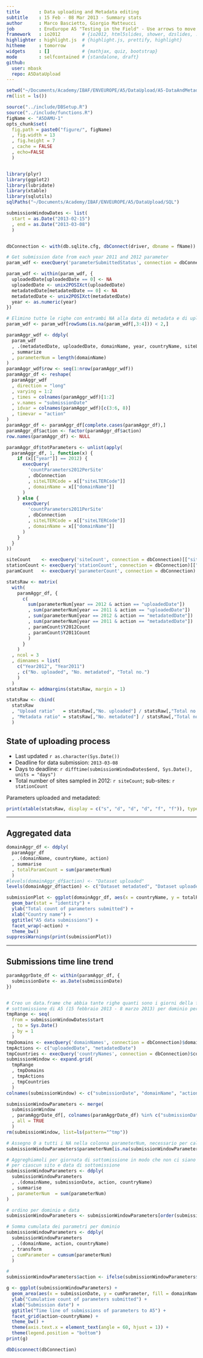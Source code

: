```yaml
---
title       : Data uploading and Metadata editing
subtitle    : 15 Feb - 08 Mar 2013 - Summary stats
author      : Marco Bascietto, Giorgio Matteucci
job         : EnvEurope A5 "Testing in the Field" - Use arrows to move between slides
framework   : io2012        # {io2012, html5slides, shower, dzslides, ...}
highlighter : highlight.js  # {highlight.js, prettify, highlight}
hitheme     : tomorrow      # 
widgets     : []            # {mathjax, quiz, bootstrap}
mode        : selfcontained # {standalone, draft}
github:
  user: mbask
  repo: A5DataUpload
---
```


```r
setwd("~/Documents/Academy/IBAF/ENVEUROPE/A5/DataUpload/A5-DataAndMetadataUpload")
rm(list = ls())

source("../include/DBSetup.R")
source("../include/functions.R")
figName <- "A5DAMU-1"
opts_chunk$set(
  fig.path = paste0("figure/", figName)
  , fig.width = 13
  , fig.height = 7
  , cache = FALSE
  , echo=FALSE
  )


library(plyr)
library(ggplot2)
library(lubridate)
library(xtable)
library(sqlutils)
sqlPaths("~/Documents/Academy/IBAF/ENVEUROPE/A5/DataUpload/SQL")

submissionWindowDates <- list(
  start = as.Date("2013-02-15")
  , end = as.Date("2013-03-08")
  )


dbConnection <- with(db.sqlite.cfg, dbConnect(driver, dbname = fName))

# Get submission date from each year 2011 and 2012 parameter 
param_wdf <- execQuery('parameterSubmittedStatus', connection = dbConnection)

param_wdf <- within(param_wdf, {
  uploadedDate[uploadedDate == 0] <- NA
  uploadedDate <- unix2POSIXct(uploadedDate)
  metadatedDate[metadatedDate == 0] <- NA
  metadatedDate <- unix2POSIXct(metadatedDate)
  year <- as.numeric(year)
})

# Elimino tutte le righe con entrambi NA alla data di metadata e di upload
param_wdf <- param_wdf[rowSums(is.na(param_wdf[,3:4])) < 2,]

paramAggr_wdf <- ddply(
  param_wdf
  , .(metadatedDate, uploadedDate, domainName, year, countryName, siteLTERCode)
  , summarize
  , parameterNum = length(domainName)
)
paramAggr_wdf$row <- seq(1:nrow(paramAggr_wdf))
paramAggr_df <- reshape(
  paramAggr_wdf
  , direction = "long"
  , varying = 1:2
  , times = colnames(paramAggr_wdf)[1:2]
  , v.names = "submissionDate"
  , idvar = colnames(paramAggr_wdf)[c(3:6, 8)]
  , timevar = "action"
)
paramAggr_df <- paramAggr_df[complete.cases(paramAggr_df),]
paramAggr_df$action <- factor(paramAggr_df$action)
row.names(paramAggr_df) <- NULL

paramAggr_df$totParameters <- unlist(apply(
  paramAggr_df, 1, function(x) {
    if (x[["year"]] == 2012) {
      execQuery(
        'countParameters2012PerSite'
        , dbConnection
        , siteLTERCode = x[["siteLTERCode"]]
        , domainName = x[["domainName"]]
      )
    } else {
      execQuery(
        'countParameters2011PerSite'
        , dbConnection
        , siteLTERCode = x[["siteLTERCode"]]
        , domainName = x[["domainName"]]
      )  
    }
  }
))

```

```r
siteCount    <- execQuery('siteCount', connection = dbConnection)[["siteCount"]]
stationCount <- execQuery('stationCount', connection = dbConnection)[["stationCount"]]
paramCount   <- execQuery('parameterCount', connection = dbConnection)
```


```r
statsRaw <- matrix(
  with(
    paramAggr_df, {
      c(
        sum(parameterNum[year == 2012 & action == "uploadedDate"])
        , sum(parameterNum[year == 2011 & action == "uploadedDate"])
        , sum(parameterNum[year == 2012 & action == "metadatedDate"])
        , sum(parameterNum[year == 2011 & action == "metadatedDate"])
        , paramCount$Y2012Count
        , paramCount$Y2011Count
        )
      }
    )
  , ncol = 3
  , dimnames = list(
    c("Year2012", "Year2011")
    , c("No. uploaded", "No. metadated", "Total no.")
    )
  )
statsRaw <- addmargins(statsRaw, margin = 1)

statsRaw <- cbind(
  statsRaw
  , "Upload ratio"   = statsRaw[,"No. uploaded"] / statsRaw[,"Total no."]
  , "Metadata ratio" = statsRaw[,"No. metadated"] / statsRaw[,"Total no."]
  )
```


## State of uploading process

* Last updated ```r as.character(Sys.Date())```
* Deadline for data submission: `2013-03-08`
* Days to deadline: ```r difftime(submissionWindowDates$end, Sys.Date(), units = "days")```
* Total number of sites sampled in 2012: ```r siteCount```; sub-sites: ```r stationCount```

Parameters uploaded and metadated:
```r
print(xtable(statsRaw, display = c("s", "d", "d", "d", "f", "f")), type = "html")
```




---

## Aggregated data

```r
domainAggr_df <- ddply(
  paramAggr_df
  , .(domainName, countryName, action)
  , summarise
  , totalParamCount = sum(parameterNum)
  )
#levels(domainAggr_df$action) <- "Dataset uploaded"
levels(domainAggr_df$action) <- c("Dataset metadated", "Dataset uploaded")

submissionPlot <- ggplot(domainAggr_df, aes(x = countryName, y = totalParamCount, fill = domainName)) +
  geom_bar(stat = "identity") +
  ylab("Total count of parameters submitted") +
  xlab("Country name") +
  ggtitle("A5 data submissions") +
  facet_wrap(~action) +
  theme_bw()
suppressWarnings(print(submissionPlot))
```

---

## Submissions time line trend
 

```r

paramAggrDate_df <- within(paramAggr_df, {
  submissionDate <- as.Date(submissionDate)
})


# Creo un data.frame che abbia tante righe quanti sono i giorni della finestra di
# sottomissione di A5 (15 febbraio 2013 - 8 marzo 2013) per dominio per azione
tmpRange <- seq(
  from = submissionWindowDates$start
  , to = Sys.Date()
  , by = 1
  )
tmpDomains <- execQuery('domainNames', connection = dbConnection)$domainName
tmpActions <- c("uploadedDate", "metadatedDate")
tmpCountries <- execQuery('countryNames', connection = dbConnection)$countryName
submissionWindow <- expand.grid(
  tmpRange
  , tmpDomains
  , tmpActions
  , tmpCountries
  )
colnames(submissionWindow) <- c("submissionDate", "domainName", "action", "countryName")

submissionWindowParameters <- merge(
  submissionWindow
  , paramAggrDate_df[, colnames(paramAggrDate_df) %in% c("submissionDate", "countryName", "domainName", "action", "parameterNum")]
  , all = TRUE
  )
rm(submissionWindow, list=ls(pattern="^tmp"))

# Assegno 0 a tutti i NA nella colonna parameterNum, necessario per calcolare la somma cumulata
submissionWindowParameters$parameterNum[is.na(submissionWindowParameters$parameterNum)] <- 0

# Aggreghiamoli per giornata di sottomissione in modo che non ci siano più record
# per ciascun sito e data di sottomissione
submissionWindowParameters <- ddply(
  submissionWindowParameters
  , .(domainName, submissionDate, action, countryName)
  , summarise
  , parameterNum  = sum(parameterNum)
)

# ordino per dominio e data
submissionWindowParameters <- submissionWindowParameters[order(submissionWindowParameters$domainName, submissionWindowParameters$submissionDate), ]

# Somma cumulata dei parametri per dominio
submissionWindowParameters <- ddply(
  submissionWindowParameters
  , .(domainName, action, countryName)
  , transform
  , cumParameter = cumsum(parameterNum)
  )

#
submissionWindowParameters$action <- ifelse(submissionWindowParameters$action == "uploadedDate", "Uploaded", "Metadated")

g <- ggplot(submissionWindowParameters) +
  geom_area(aes(x = submissionDate, y = cumParameter, fill = domainName)) +
  ylab("Cumulative count of parameters submitted") +
  xlab("Submission date") +
  ggtitle("Time line of submissions of parameters to A5") +
  facet_grid(action~countryName) +
  theme_bw() +
  theme(axis.text.x = element_text(angle = 60, hjust = 1)) +
  theme(legend.position = "bottom")
print(g)
```



```r
dbDisconnect(dbConnection)
```

